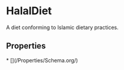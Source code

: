# HalalDiet

A diet conforming to Islamic dietary practices.

## Properties

<Grid>
* [](/Properties/Schema.org/)

</Grid>

